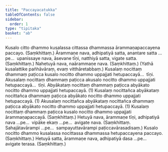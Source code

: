 ```yaml
---
title: "Paccayacatukka"
tableOfContents: false
sidebar:
  order: 1
type: "tipitaka"
basket: "ab"
---
```



<DynamicBreadcrumb />

<Division number="7">

<Paragraph number="1348">
Kusalo citto dhammo kusalassa cittassa dhammassa ārammaṇapaccayena paccayo. (Saṃkhittaṃ.)
</Paragraph>

<Paragraph number="1349">
Ārammaṇe nava, adhipatiyā satta, anantare satta …pe…  upanissaye nava, āsevane tīṇi, natthiyā satta, vigate satta. (Saṃkhittaṃ.)
</Paragraph>

<Paragraph number="1350">
Nahetuyā nava, naārammaṇe nava. (Saṃkhittaṃ.)
</Paragraph>

<Paragraph number="1351">
(Yathā kusalattike pañhāvāraṃ, evaṃ vitthāretabbaṃ.)
</Paragraph>

</Division>
<Division number="8">

<Paragraph number="1352">
Kusalaṃ nocittaṃ dhammaṃ paṭicca kusalo nocitto dhammo uppajjati hetupaccayā…  tīṇi.
</Paragraph>

<Paragraph number="1353">
Akusalaṃ nocittaṃ dhammaṃ paṭicca akusalo nocitto dhammo uppajjati hetupaccayā…  tīṇi.
</Paragraph>

<Paragraph number="1354">
Abyākataṃ nocittaṃ dhammaṃ paṭicca abyākato nocitto dhammo uppajjati hetupaccayā. (1)
</Paragraph>

<Paragraph number="1355">
Kusalaṃ nocittañca abyākataṃ nocittañca dhammaṃ paṭicca abyākato nocitto dhammo uppajjati hetupaccayā. (1)
</Paragraph>

<Paragraph number="1356">
Akusalaṃ nocittañca abyākataṃ nocittañca dhammaṃ paṭicca abyākato nocitto dhammo uppajjati hetupaccayā. (1)
</Paragraph>

<Paragraph number="1357">
Kusalaṃ nocittaṃ dhammaṃ paṭicca kusalo nocitto dhammo uppajjati ārammaṇapaccayā. (Saṃkhittaṃ.)
</Paragraph>

</Division>
<Division number="9">

<Paragraph number="1358">
Hetuyā nava, ārammaṇe tīṇi, adhipatiyā nava …pe…  vipāke ekaṃ …pe…  avigate nava. (Saṃkhittaṃ. Sahajātavārampi …pe…  sampayuttavārampi paṭiccavārasadisaṃ.)
</Paragraph>

</Division>
<Division number="10">

<Paragraph number="1359">
Kusalo nocitto dhammo kusalassa nocittassa dhammassa hetupaccayena paccayo. (Saṃkhittaṃ.)
</Paragraph>

<Paragraph number="1360">
Hetuyā satta, ārammaṇe nava, adhipatiyā dasa …pe…  avigate terasa. (Saṃkhittaṃ.)
</Paragraph>
</Division>